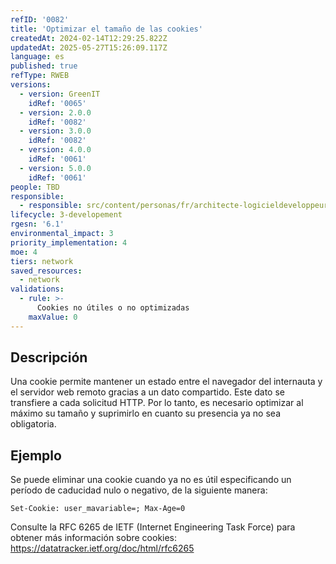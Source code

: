 ```yaml
---
refID: '0082'
title: 'Optimizar el tamaño de las cookies'
createdAt: 2024-02-14T12:29:25.822Z
updatedAt: 2025-05-27T15:26:09.117Z
language: es
published: true
refType: RWEB
versions:
  - version: GreenIT
    idRef: '0065'
  - version: 2.0.0
    idRef: '0082'
  - version: 3.0.0
    idRef: '0082'
  - version: 4.0.0
    idRef: '0061'
  - version: 5.0.0
    idRef: '0061'
people: TBD
responsible:
  - responsible: src/content/personas/fr/architecte-logicieldeveloppeur.mdx
lifecycle: 3-developement
rgesn: '6.1'
environmental_impact: 3
priority_implementation: 4
moe: 4
tiers: network
saved_resources:
  - network
validations:
  - rule: >-
      Cookies no útiles o no optimizadas
    maxValue: 0
---
```


## Descripción

Una cookie permite mantener un estado entre el navegador del internauta y el servidor web remoto gracias a un dato compartido.
Este dato se transfiere a cada solicitud HTTP.
Por lo tanto, es necesario optimizar al máximo su tamaño y suprimirlo en cuanto su presencia ya no sea obligatoria.

## Ejemplo

Se puede eliminar una cookie cuando ya no es útil especificando un período de caducidad nulo o negativo, de la siguiente manera:
```
Set-Cookie: user_mavariable=; Max-Age=0
```
Consulte la RFC 6265 de IETF (Internet Engineering Task Force) para obtener más información sobre cookies:
https://datatracker.ietf.org/doc/html/rfc6265


